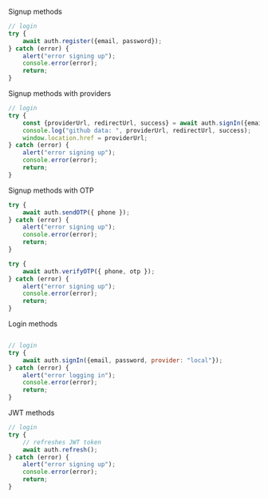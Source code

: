 Signup methods

```js
// login
try {
    await auth.register({email, password});
} catch (error) {
    alert("error signing up");
    console.error(error);
    return;
}
```
Signup methods with providers

```js
// login
try {
    const {providerUrl, redirectUrl, success} = await auth.signIn({email, password, provider: "github"});
    console.log("github data: ", providerUrl, redirectUrl, success);
    window.location.href = providerUrl;
} catch (error) {
    alert("error signing up");
    console.error(error);
    return;
}
```
Signup methods with OTP

```js
try {
    await auth.sendOTP({ phone });
} catch (error) {
    alert("error signing up");
    console.error(error);
    return;
}
```

```js
try {
    await auth.verifyOTP({ phone, otp });
} catch (error) {
    alert("error signing up");
    console.error(error);
    return;
}
```
Login methods

```js

// login
try {
    await auth.signIn({email, password, provider: "local"});
} catch (error) {
    alert("error logging in");
    console.error(error);
    return;
}
```

JWT methods

```js
// login
try {
    // refreshes JWT token
    await auth.refresh();
} catch (error) {
    alert("error signing up");
    console.error(error);
    return;
}
```